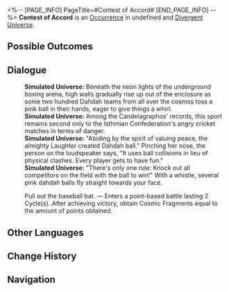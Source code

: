 <%-- [PAGE_INFO]
PageTitle=#Contest of Accord#
[END_PAGE_INFO] --%>
{{Stub}}
{{Simulated Universe Event Infobox
|id            = 21401
|title         = 
|image         = Occurrence Contest.png
|domains_su    = 
|domains_swarm = 
|domains_gng   = 
|domains_du    = Unknown
|domains_und   = 
|requirements  = 
|prev          = 
|next          = 
|characters    = 
|factions      = 
|order         = 
|order_du      = 096
}}
'''Contest of Accord''' is an [[Divergent Universe/Occurrence|Occurrence]] in undefined and [[Divergent Universe]].

==Possible Outcomes==
{{Possible Outcomes
|choice_1 = Pull out the baseball bat.
|result_1 = Enters a point-based battle lasting 2 Cycle(s). After achieving victory, obtain Cosmic Fragments equal to the amount of points obtained.

}}
<!--
==Gameplay Notes==
* 
-->
==Dialogue==
{{Dialogue Start}}
:'''Simulated Universe:''' Beneath the neon lights of the underground boxing arena, high walls gradually rise up out of the enclosure as some two hundred Dahdah teams from all over the cosmos toss a pink ball in their hands, eager to give things a whirl.
:'''Simulated Universe:''' Among the Candelagraphos' records, this sport remains second only to the Isthmian Confederation's angry cricket matches in terms of danger.
:'''Simulated Universe:''' "Abiding by the spirit of valuing peace, the almighty Laughter created Dahdah ball." Pinching her nose, the person on the loudspeaker says, "It uses ball collisions in lieu of physical clashes. Every player gets to have fun."
:'''Simulated Universe:''' "There's only one rule: Knock out all competitors on the field with the ball to win!" With a whistle, several pink dahdah balls fly straight towards your face.
:{{DIcon|Star}} Pull out the baseball bat. &mdash; Enters a point-based battle lasting 2 Cycle(s). After achieving victory, obtain Cosmic Fragments equal to the amount of points obtained.
{{Dialogue End}}

==Other Languages==
{{Other Languages
|en   = Contest of Accord
|zhs  = 和谐比赛
|zht  = 和諧比賽
|ja   = {{Rubi|協和|きょうわ}}コンテスト
|ko   = 조화의 대회
|es   = Competición armoniosa
|fr   = Concours d'accords
|ru   = Гармоничное состязание
|th   = การแข่งขันที่กลมเกลียว
|vi   = Cuộc Thi Hòa Hợp
|de   = Wettkampf des Einklangs
|id   = Pertandingan Keharmonisan
|pt   = Competição Harmoniosa
}}

==Change History==
{{Change History|2.3}}

==Navigation==
{{Occurrence Navbox}}